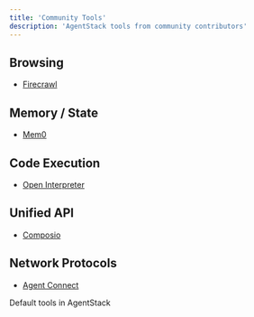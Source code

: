 ```yaml
---
title: 'Community Tools'
description: 'AgentStack tools from community contributors'
---
```


## Browsing

[//]: # (- [Browserbase]&#40;/tools/tool/browserbase&#41;)
- [Firecrawl](/tools/tool/firecrawl)

## Memory / State

- [Mem0](/tools/tool/mem0)

## Code Execution

- [Open Interpreter](/tools/tool/open-interpreter)

## Unified API

- [Composio](/tools/tool/composio)

## Network Protocols
- [Agent Connect](/tools/tool/agent-connect)

<CardGroup cols={1}>
  <Card
    title="Core Tools"
    icon="hammer"
    href="/tools/core"
  >
    Default tools in AgentStack
  </Card>
</CardGroup>